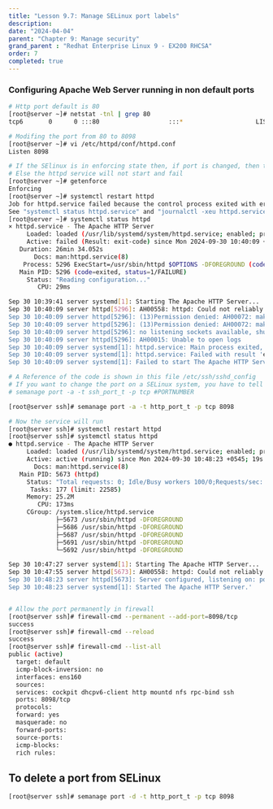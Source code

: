 ```yaml
---
title: "Lesson 9.7: Manage SELinux port labels"
description:
date: "2024-04-04"
parent: "Chapter 9: Manage security"
grand_parent : "Redhat Enterprise Linux 9 - EX200 RHCSA"
order: 7
completed: true
---
```


### Configuring Apache Web Server running in non default ports 
```bash 
# Http port default is 80
[root@server ~]# netstat -tnl | grep 80 
tcp6       0      0 :::80                   :::*                    LISTEN    

# Modifing the port from 80 to 8098
[root@server ~]# vi /etc/httpd/conf/httpd.conf 
Listen 8098

# If the SElinux is in enforcing state then, if port is changed, then the information should be passed to SELInux.
# Else the httpd service will not start and fail
[root@server ~]# getenforce 
Enforcing
[root@server ~]# systemctl restart httpd
Job for httpd.service failed because the control process exited with error code.
See "systemctl status httpd.service" and "journalctl -xeu httpd.service" for details.
[root@server ~]# systemctl status httpd 
× httpd.service - The Apache HTTP Server
     Loaded: loaded (/usr/lib/systemd/system/httpd.service; enabled; preset: disabled)
     Active: failed (Result: exit-code) since Mon 2024-09-30 10:40:09 +0545; 10s ago
   Duration: 26min 34.052s
       Docs: man:httpd.service(8)
    Process: 5296 ExecStart=/usr/sbin/httpd $OPTIONS -DFOREGROUND (code=exited, status=1/FAILURE)
   Main PID: 5296 (code=exited, status=1/FAILURE)
     Status: "Reading configuration..."
        CPU: 29ms

Sep 30 10:39:41 server systemd[1]: Starting The Apache HTTP Server...
Sep 30 10:40:09 server httpd[5296]: AH00558: httpd: Could not reliably determine the server's fully quali>
Sep 30 10:40:09 server httpd[5296]: (13)Permission denied: AH00072: make_sock: could not bind to address >
Sep 30 10:40:09 server httpd[5296]: (13)Permission denied: AH00072: make_sock: could not bind to address >
Sep 30 10:40:09 server httpd[5296]: no listening sockets available, shutting down
Sep 30 10:40:09 server httpd[5296]: AH00015: Unable to open logs
Sep 30 10:40:09 server systemd[1]: httpd.service: Main process exited, code=exited, status=1/FAILURE
Sep 30 10:40:09 server systemd[1]: httpd.service: Failed with result 'exit-code'.
Sep 30 10:40:09 server systemd[1]: Failed to start The Apache HTTP Server.'

# A Reference of the code is shown in this file /etc/ssh/sshd_config
# If you want to change the port on a SELinux system, you have to tell SELinux about this change.
# semanage port -a -t ssh_port_t -p tcp #PORTNUMBER

[root@server ssh]# semanage port -a -t http_port_t -p tcp 8098

# Now the service will run 
[root@server ssh]# systemctl restart httpd 
[root@server ssh]# systemctl status httpd 
● httpd.service - The Apache HTTP Server
     Loaded: loaded (/usr/lib/systemd/system/httpd.service; enabled; preset: disabled)
     Active: active (running) since Mon 2024-09-30 10:48:23 +0545; 19s ago
       Docs: man:httpd.service(8)
   Main PID: 5673 (httpd)
     Status: "Total requests: 0; Idle/Busy workers 100/0;Requests/sec: 0; Bytes served/sec:   0 B/sec"
      Tasks: 177 (limit: 22585)
     Memory: 25.2M
        CPU: 173ms
     CGroup: /system.slice/httpd.service
             ├─5673 /usr/sbin/httpd -DFOREGROUND
             ├─5686 /usr/sbin/httpd -DFOREGROUND
             ├─5687 /usr/sbin/httpd -DFOREGROUND
             ├─5691 /usr/sbin/httpd -DFOREGROUND
             └─5692 /usr/sbin/httpd -DFOREGROUND

Sep 30 10:47:27 server systemd[1]: Starting The Apache HTTP Server...
Sep 30 10:47:55 server httpd[5673]: AH00558: httpd: Could not reliably determine the server's fully quali>
Sep 30 10:48:23 server httpd[5673]: Server configured, listening on: port 8098
Sep 30 10:48:23 server systemd[1]: Started The Apache HTTP Server.'


# Allow the port permanently in firewall 
[root@server ssh]# firewall-cmd --permanent --add-port=8098/tcp
success
[root@server ssh]# firewall-cmd --reload 
success
[root@server ssh]# firewall-cmd --list-all
public (active)
  target: default
  icmp-block-inversion: no
  interfaces: ens160
  sources: 
  services: cockpit dhcpv6-client http mountd nfs rpc-bind ssh
  ports: 8098/tcp
  protocols: 
  forward: yes
  masquerade: no
  forward-ports: 
  source-ports: 
  icmp-blocks: 
  rich rules: 

```
## To delete a port from SELinux
```bash
[root@server ssh]# semanage port -d -t http_port_t -p tcp 8098
```